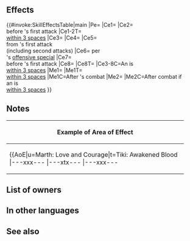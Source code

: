 {{Weapon Infobox
|tagid=SID_平和の願いの剣
|intID=4688
|image=wep_sw197
|exclusive=1
|weaponType=Sword
|cost=400
|might=16
|range=1
|cooldown=-1
|effect=Accelerates Special trigger (cooldown count-1).<br><br>For allies within 3 spaces of unit, grants Atk/Spd+5 and grants Special cooldown count-1 to ally before ally's first attack during combat, and restores 10 HP to those allies after their combat.<br><br>If unit is within 3 spaces of an ally, grants bonus to unit's Atk/Spd/Def/Res = number of allies within 3 rows or 3 columns centered on unit × 3, + 5 (max 14), unit deals +X damage (excluding area-of-effect Specials), reduces damage from foe's first attack by 50% of X during combat ("first attack" normally means only the first strike; for effects that grant "unit attacks twice," it means the first and second strikes), reduces damage from foe's Specials by an additional 50% of X (excluding area-of-effect Specials; X = highest total bonuses among unit and allies within 3 spaces of unit), grants Special cooldown count-1 to unit before unit's first attack, and reduces the percentage of foe's non-Special "reduce damage by X%" skills by 50% during combat (excluding area-of-effect Specials), and restores 10 HP to unit after combat.
|required=Silver Sword
|properties=random_owner
}}
==Effects==
{{#invoke:SkillEffectsTable|main
|Pe={{Eft|Accelerates Special}}
|Ce1={{Eft|Temporary buffs|Atk/Spd|5}}
|Ce2={{Eft|Reduce Cooldown|1}}<br>before {{Tgt|Ally}}'s first attack
|Ce1-2T={{Tgt|Allies}}<br>[[within 3 spaces]]
|Ce3={{Eft|Temporary buffs|Atk/Spd/Def/Res|3 x {{Tgt|Allies}} within<br>[[3 rows or 3 columns]]<br>centered on {{Tgt|Unit}}, + 5|max=14}}
|Ce4={{Eft|Damage Boost|highest total {{SEt|bonuses}}<br>on {{Tgt|Unit}} '''or''' {{Tgt|Allies}}<br>[[within 3 spaces]]}}
|Ce5={{Eft|Damage Reduction|50% of highest total<br>{{SEt|bonuses}} on {{Tgt|Unit}} '''or'''<br>{{Tgt|Allies}} [[within 3 spaces]]|percent=0}}<br>from {{Tgt|Foe}}'s first attack<br>(including second attacks)
|Ce6={{Eft|Damage Reduction|50% of highest total<br>{{SEt|bonuses}} on {{Tgt|Unit}} '''or'''<br>{{Tgt|Allies}} [[within 3 spaces]]|percent=0}} per<br>{{Tgt|Foe}}'s [[offensive special]]
|Ce7={{Eft|Reduce Cooldown|1}}<br>before {{Tgt|Unit}}'s first attack
|Ce8={{Eft|Reduce Damage Reduction|50%}}
|Ce8T={{Tgt|Foe}}
|Ce3-8C=An {{Tgt|Ally}} is<br>[[within 3 spaces]]
|Me1={{Eft|Heal|10}}
|Me1T={{Tgt|Allies}}<br>[[within 3 spaces]]
|Me1C=After {{Tgt|Ally}}'s combat
|Me2={{Eft|Heal|10}}
|Me2C=After combat if<br>an {{Tgt|Ally}} is<br>[[within 3 spaces]]
}}
==Notes==
{{Temporary buffs}}
{{CombatCooldownCount|-1}}
{{AlliesCombatEffect|temporary buffs and special cooldown count -1 effects}}
{{After combat healing|allies=1}}
{{DamageBoost}}
{{FlatDamageReduction}}
{{Reduce Damage Reduction}}
{|class="wikitable default mw-collapsible" 
!Example of Area of Effect
|-
|align="middle" style="max-width:450px;margin:auto"|{{AoE|u=Marth: Love and Courage|t=Tiki: Awakened Blood
|---xxx---
|---xtx---
|---xxx---
|xxxxxxxxx
|xxxxuxxxx
|xxxxxxxxx
|---xxx---
|---xxx---
|---xxx---
}}
|}
==List of owners==
{{Skill Hero List}}
==In other languages==
{{OtherLanguages
|japanese=
|german=
|spanishEU=Espada de la paz
|spanishLA=
|french=
|italian=
|chineseTW=
|portuguese=
}}

==See also==
{{See also skills|cond=(Description LIKE '%highest total bonuses % unit and allies%') AND (Exclusive=1 AND Name NOT LIKE '%+' AND Properties HOLDS NOT 'arcane')}}
{{Weapons Navbox}}